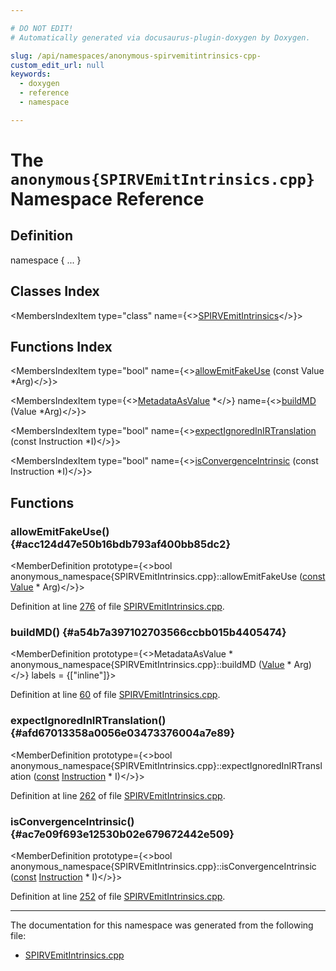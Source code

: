 ```yaml
---

# DO NOT EDIT!
# Automatically generated via docusaurus-plugin-doxygen by Doxygen.

slug: /api/namespaces/anonymous-spirvemitintrinsics-cpp-
custom_edit_url: null
keywords:
  - doxygen
  - reference
  - namespace

---
```





# The `anonymous{SPIRVEmitIntrinsics.cpp}` Namespace Reference

<DoxygenPage pluginConfig={pluginConfig}>



## Definition

<CodeBlock>namespace &#123; ... &#125;</CodeBlock>

## Classes Index

<MembersIndex>

<MembersIndexItem
  type="class"
  name={<><a href="/docs/api/classes/anonymous-namespace-spirvemitintrinsics-cpp-/spirvemitintrinsics">SPIRVEmitIntrinsics</a></>}>
</MembersIndexItem>

</MembersIndex>

## Functions Index

<MembersIndex>

<MembersIndexItem
  type="bool"
  name={<><a href="#acc124d47e50b16bdb793af400bb85dc2">allowEmitFakeUse</a> (const Value &#42;Arg)</>}>
</MembersIndexItem>

<MembersIndexItem
  type={<><a href="/docs/api/classes/llvm/metadataasvalue">MetadataAsValue</a> &#42;</>}
  name={<><a href="#a54b7a397102703566ccbb015b4405474">buildMD</a> (Value &#42;Arg)</>}>
</MembersIndexItem>

<MembersIndexItem
  type="bool"
  name={<><a href="#afd67013358a0056e03473376004a7e89">expectIgnoredInIRTranslation</a> (const Instruction &#42;I)</>}>
</MembersIndexItem>

<MembersIndexItem
  type="bool"
  name={<><a href="#ac7e09f693e12530b02e679672442e509">isConvergenceIntrinsic</a> (const Instruction &#42;I)</>}>
</MembersIndexItem>

</MembersIndex>


<SectionDefinition>

## Functions

### allowEmitFakeUse() {#acc124d47e50b16bdb793af400bb85dc2}

<MemberDefinition
  prototype={<>bool anonymous&#95;namespace&#123;SPIRVEmitIntrinsics.cpp&#125;::allowEmitFakeUse (<a href="/docs/api/files/lib/lib/target/lib/target/aarch64/aarch64promoteconstant-cpp/#a90f8350fecae261c25be85d38b451bff">const</a> <a href="/docs/api/classes/llvm/value">Value</a> &#42; Arg)</>}>

Definition at line <a href="/docs/api/files/lib/lib/target/lib/target/spirv/spirvemitintrinsics-cpp/#l00276">276</a> of file <a href="/docs/api/files/lib/lib/target/lib/target/spirv/spirvemitintrinsics-cpp">SPIRVEmitIntrinsics.cpp</a>.
</MemberDefinition>

### buildMD() {#a54b7a397102703566ccbb015b4405474}

<MemberDefinition
  prototype={<>MetadataAsValue &#42; anonymous&#95;namespace&#123;SPIRVEmitIntrinsics.cpp&#125;::buildMD (<a href="/docs/api/classes/llvm/value">Value</a> &#42; Arg)</>}
  labels = {["inline"]}>

Definition at line <a href="/docs/api/files/lib/lib/target/lib/target/spirv/spirvemitintrinsics-cpp/#l00060">60</a> of file <a href="/docs/api/files/lib/lib/target/lib/target/spirv/spirvemitintrinsics-cpp">SPIRVEmitIntrinsics.cpp</a>.
</MemberDefinition>

### expectIgnoredInIRTranslation() {#afd67013358a0056e03473376004a7e89}

<MemberDefinition
  prototype={<>bool anonymous&#95;namespace&#123;SPIRVEmitIntrinsics.cpp&#125;::expectIgnoredInIRTranslation (<a href="/docs/api/files/lib/lib/target/lib/target/aarch64/aarch64promoteconstant-cpp/#a90f8350fecae261c25be85d38b451bff">const</a> <a href="/docs/api/classes/llvm/instruction">Instruction</a> &#42; I)</>}>

Definition at line <a href="/docs/api/files/lib/lib/target/lib/target/spirv/spirvemitintrinsics-cpp/#l00262">262</a> of file <a href="/docs/api/files/lib/lib/target/lib/target/spirv/spirvemitintrinsics-cpp">SPIRVEmitIntrinsics.cpp</a>.
</MemberDefinition>

### isConvergenceIntrinsic() {#ac7e09f693e12530b02e679672442e509}

<MemberDefinition
  prototype={<>bool anonymous&#95;namespace&#123;SPIRVEmitIntrinsics.cpp&#125;::isConvergenceIntrinsic (<a href="/docs/api/files/lib/lib/target/lib/target/aarch64/aarch64promoteconstant-cpp/#a90f8350fecae261c25be85d38b451bff">const</a> <a href="/docs/api/classes/llvm/instruction">Instruction</a> &#42; I)</>}>

Definition at line <a href="/docs/api/files/lib/lib/target/lib/target/spirv/spirvemitintrinsics-cpp/#l00252">252</a> of file <a href="/docs/api/files/lib/lib/target/lib/target/spirv/spirvemitintrinsics-cpp">SPIRVEmitIntrinsics.cpp</a>.
</MemberDefinition>

</SectionDefinition>

<hr/>

The documentation for this namespace was generated from the following file:

<ul>
<li><a href="/docs/api/files/lib/lib/target/lib/target/spirv/spirvemitintrinsics-cpp">SPIRVEmitIntrinsics.cpp</a></li>
</ul>

</DoxygenPage>
